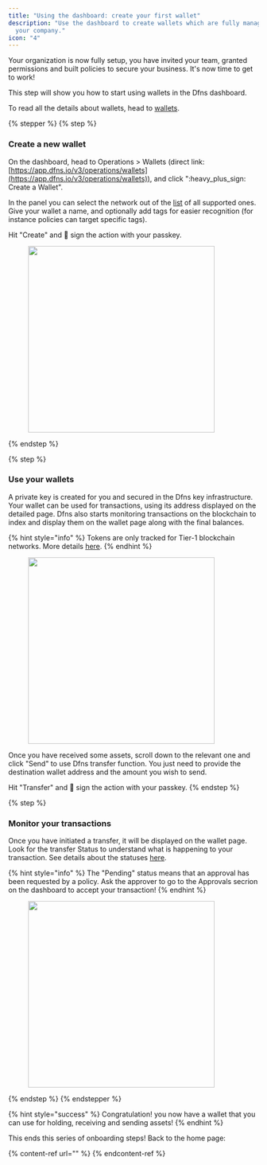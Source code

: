 ```yaml
---
title: "Using the dashboard: create your first wallet"
description: "Use the dashboard to create wallets which are fully managed and controlled by
  your company."
icon: "4"
---
```



Your organization is now fully setup, you have invited your team, granted permissions and built policies to secure your business. It's now time to get to work!

This step will show you how to start using wallets in the Dfns dashboard.

To read all the details about wallets, head to [wallets](../../api-docs/wallets "mention").&#x20;

{% stepper %}
{% step %}
### Create a new wallet

On the dashboard, head to Operations > Wallets (direct link: [https://app.dfns.io/v3/operations/wallets](https://app.dfns.io/v3/operations/wallets)), and click ":heavy\_plus\_sign: Create a Wallet".&#x20;

In the panel you can select the network out of the [list](../../../api-docs/wallets#supported-networks) of all supported ones. Give your wallet a name, and optionally add tags for easier recognition (for instance policies can target specific tags).&#x20;

Hit "Create" and :key: sign the action with your passkey.&#x20;

<figure><img src="https://3953120539-files.gitbook.io/~/files/v0/b/gitbook-x-prod.appspot.com/o/spaces%2FtnSPOZGQ2hBmgoVWX5H6%2Fuploads%2FuO4FC0HPMbg4hpY7YFeY%2FCapture%20d%E2%80%99e%CC%81cran%202025-07-17%20a%CC%80%2014.44.50.png?alt=media&#x26;token=29522962-db76-48f7-b5c7-c8ddd1fa0c3b" alt="" width="375"><figcaption></figcaption></figure>
{% endstep %}

{% step %}
### Use your wallets

A private key is created for you and secured in the Dfns key infrastructure. Your wallet can be used for transactions, using its address displayed on the detailed page. Dfns also starts monitoring transactions on the blockchain to index and display them on the wallet page along with the final balances.&#x20;

{% hint style="info" %}
Tokens are only tracked for Tier-1 blockchain networks. More details [here](https://docs.dfns.co/d/api-docs/wallets#tier-1-vs-tier-2-support).
{% endhint %}

<figure><img src="https://3953120539-files.gitbook.io/~/files/v0/b/gitbook-x-prod.appspot.com/o/spaces%2FtnSPOZGQ2hBmgoVWX5H6%2Fuploads%2Fo4Wrecm5JCPHkgzM2dBF%2FCapture%20d%E2%80%99e%CC%81cran%202025-07-17%20a%CC%80%2015.00.39.png?alt=media&#x26;token=f2f31393-06b8-445f-bc7a-ea59cc57e705" alt="" width="375"><figcaption></figcaption></figure>

Once you have received some assets, scroll down to the relevant one and click "Send" to use Dfns transfer function. You just need to provide the destination wallet address and the amount you wish to send.&#x20;

Hit "Transfer" and  :key: sign the action with your passkey.&#x20;
{% endstep %}

{% step %}
### Monitor your transactions

Once you have initiated a transfer, it will be displayed on the wallet page. Look for the transfer Status to understand what is happening to your transaction. See details about the statuses [here](../../../api-docs/wallets/broadcast-transaction#request-statuses).&#x20;

{% hint style="info" %}
The "Pending" status means that an approval has been requested by a policy. Ask the approver to go to the Approvals secrion on the dashboard to accept your transaction!
{% endhint %}

<figure><img src="https://3953120539-files.gitbook.io/~/files/v0/b/gitbook-x-prod.appspot.com/o/spaces%2FtnSPOZGQ2hBmgoVWX5H6%2Fuploads%2FGQmduAgRugxtdOk3kXz2%2FCapture%20d%E2%80%99e%CC%81cran%202025-07-17%20a%CC%80%2015.30.44.png?alt=media&#x26;token=60a6567b-977e-42d6-83f6-5ec383a12121" alt="" width="375"><figcaption></figcaption></figure>
{% endstep %}
{% endstepper %}

{% hint style="success" %}
Congratulation! you now have a wallet that you can use for holding, receiving and sending assets!
{% endhint %}

This ends this series of onboarding steps! Back to the home page:&#x20;

{% content-ref url="" %}
[]()
{% endcontent-ref %}